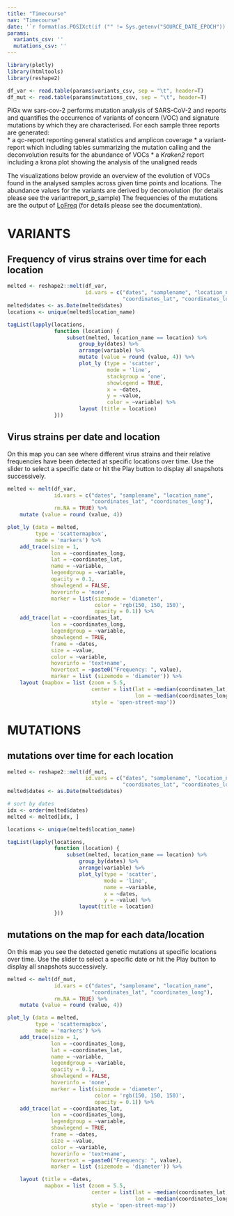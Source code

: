 ```yaml
---
title: "Timecourse"
nav: "Timecourse"
date: '`r format(as.POSIXct(if ("" != Sys.getenv("SOURCE_DATE_EPOCH")) { as.numeric(Sys.getenv("SOURCE_DATE_EPOCH")) } else { Sys.time() }, origin="1970-01-01"), "%Y-%m-%d %H:%M:%S")`'
params:
  variants_csv: ''
  mutations_csv: ''
---
```


```r
library(plotly)
library(htmltools)
library(reshape2)

df_var <- read.table(params$variants_csv, sep = "\t", header=T)
df_mut <- read.table(params$mutations_csv, sep = "\t", header=T)
```
PiGx ww sars-cov-2 performs mutation analysis of SARS-CoV-2 and reports and quantifies the occurrence of 
variants of concern (VOC) and signature mutations by which they are characterised. For each sample three reports are 
generated:  
* a qc-report reporting general statistics and amplicon coverage
* a variant-report which including tables summarizing the mutation calling and the deconvolution results for the abundance of VOCs
* a *Kraken2* report including a krona plot showing the analysis of the unaligned reads

The visualizations below provide an overview of the evolution of VOCs found
in the analysed samples across given time points and locations. The abundance values for the variants are derived 
by deconvolution (for details please see the variantreport_p_sample) The frequencies of the mutations 
are the output of [LoFreq](https://csb5.github.io/lofreq/) (for details please see the documentation).


# VARIANTS

## Frequency of virus strains over time for each location
```r

melted <- reshape2::melt(df_var,
                         id.vars = c("dates", "samplename", "location_name",
                                     "coordinates_lat", "coordinates_long"))
melted$dates <- as.Date(melted$dates)
locations <- unique(melted$location_name)

tagList(lapply(locations,
               function (location) {
                   subset(melted, location_name == location) %>%
                       group_by(dates) %>%
                       arrange(variable) %>%
                       mutate (value = round (value, 4)) %>%
                       plot_ly (type = 'scatter',
                                mode = 'line',
                                stackgroup = 'one',
                                showlegend = TRUE,
                                x = ~dates,
                                y = ~value,
                                color = ~variable) %>%
                       layout (title = location)
               }))
```


## Virus strains per date and location

On this map you can see where different virus strains and their
relative frequencies have been detected at specific locations over
time.  Use the slider to select a specific date or hit the Play button
to display all snapshots successively.

```r

melted <- melt(df_var,
               id.vars = c("dates", "samplename", "location_name",
                           "coordinates_lat", "coordinates_long"),
               rm.NA = TRUE) %>%
    mutate (value = round (value, 4))

plot_ly (data = melted,
         type = 'scattermapbox',
         mode = 'markers') %>%
    add_trace(size = 1,
              lon = ~coordinates_long,
              lat = ~coordinates_lat,
              name = ~variable,
              legendgroup = ~variable,
              opacity = 0.1,
              showlegend = FALSE,
              hoverinfo = 'none',
              marker = list(sizemode = 'diameter',
                            color = 'rgb(150, 150, 150)',
                            opacity = 0.1)) %>%
    add_trace(lat = ~coordinates_lat,
              lon = ~coordinates_long,
              legendgroup = ~variable,
              showlegend = TRUE,
              frame = ~dates,
              size = ~value,
              color = ~variable,
              hoverinfo = 'text+name',
              hovertext = ~paste0("Frequency: ", value),
              marker = list (sizemode = 'diameter')) %>%
    layout (mapbox = list (zoom = 5.5,
                           center = list(lat = ~median(coordinates_lat, na.rm=TRUE),
                                         lon = ~median(coordinates_long, na.rm=TRUE)),
                           style = 'open-street-map'))
```


# MUTATIONS

## mutations  over time for each location 
```r
melted <- reshape2::melt(df_mut,
                         id.vars = c("dates", "samplename", "location_name",
                                     "coordinates_lat", "coordinates_long"))
melted$dates <- as.Date(melted$dates)

# sort by dates
idx <- order(melted$dates)
melted <- melted[idx, ]

locations <- unique(melted$location_name)

tagList(lapply(locations,
               function (location) {
                   subset(melted, location_name == location) %>%
                       group_by(dates) %>%
                       arrange(variable) %>%
                       plot_ly(type = 'scatter',
                               mode = 'line',
                               name = ~variable,
                               x = ~dates,
                               y = ~value) %>%
                       layout(title = location)
               }))
```

## mutations on the map for each data/location

On this map you see the detected genetic mutations at specific
locations over time.  Use the slider to select a specific date or hit
the Play button to display all snapshots successively.

```r
melted <- melt(df_mut,
               id.vars = c("dates", "samplename", "location_name",
                           "coordinates_lat", "coordinates_long"),
               rm.NA = TRUE) %>%
    mutate (value = round (value, 4))

plot_ly (data = melted,
         type = 'scattermapbox',
         mode = 'markers') %>%
    add_trace(size = 1,
              lon = ~coordinates_long,
              lat = ~coordinates_lat,
              name = ~variable,
              legendgroup = ~variable,
              opacity = 0.1,
              showlegend = FALSE,
              hoverinfo = 'none',
              marker = list(sizemode = 'diameter',
                            color = 'rgb(150, 150, 150)',
                            opacity = 0.1)) %>%
    add_trace(lat = ~coordinates_lat,
              lon = ~coordinates_long,
              legendgroup = ~variable,
              showlegend = TRUE,
              frame = ~dates,
              size = ~value,
              color = ~variable,
              hoverinfo = 'text+name',
              hovertext = ~paste0("Frequency: ", value),
              marker = list (sizemode = 'diameter')) %>%

    layout (title = ~dates,
            mapbox = list (zoom = 5.5,
                           center = list(lat = ~median(coordinates_lat, na.rm=TRUE),
                                         lon = ~median(coordinates_long, na.rm=TRUE)),
                           style = 'open-street-map'))
```
